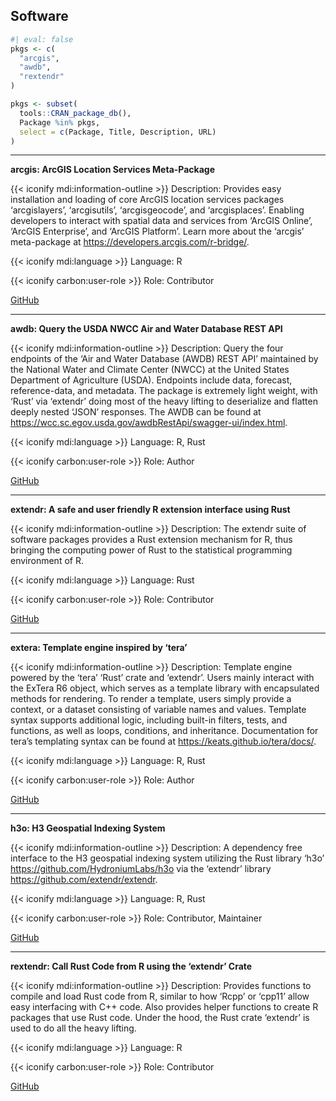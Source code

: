 ## Software

```r
#| eval: false
pkgs <- c(
  "arcgis",
  "awdb",
  "rextendr"
)

pkgs <- subset(
  tools::CRAN_package_db(),
  Package %in% pkgs,
  select = c(Package, Title, Description, URL)
)
```

<hr class="mb-4">

::: pkg
**arcgis: ArcGIS Location Services Meta-Package**

[{{< iconify mdi:information-outline >}} Description:]{.pkg-detail} Provides
easy installation and loading of core ArcGIS location services packages
'arcgislayers', 'arcgisutils', 'arcgisgeocode', and 'arcgisplaces'. Enabling
developers to interact with spatial data and services from 'ArcGIS Online',
'ArcGIS Enterprise', and 'ArcGIS Platform'. Learn more about the 'arcgis'
meta-package at <https://developers.arcgis.com/r-bridge/>.

[{{< iconify mdi:language >}} Language:]{.pkg-detail} R

[{{< iconify carbon:user-role >}} Role:]{.pkg-detail} Contributor

<a class="btn btn-outline-dark btn-sm" href="https://github.com/R-ArcGIS/arcgis">
<i class="bi bi-github"></i> GitHub </a>
:::

<hr class="my-4">

::: pkg
**awdb: Query the USDA NWCC Air and Water Database REST API**

[{{< iconify mdi:information-outline >}} Description:]{.pkg-detail} Query the
four endpoints of the 'Air and Water Database (AWDB) REST API' maintained by the
National Water and Climate Center (NWCC) at the United States Department of
Agriculture (USDA). Endpoints include data, forecast, reference-data, and
metadata. The package is extremely light weight, with 'Rust' via 'extendr' doing
most of the heavy lifting to deserialize and flatten deeply nested 'JSON'
responses. The AWDB can be found at
<https://wcc.sc.egov.usda.gov/awdbRestApi/swagger-ui/index.html>.

[{{< iconify mdi:language >}} Language:]{.pkg-detail} R, Rust

[{{< iconify carbon:user-role >}} Role:]{.pkg-detail} Author

<a class="btn btn-outline-dark btn-sm" href="https://github.com/kbvernon/awdb">
<i class="bi bi-github"></i> GitHub </a>
:::

<hr class="my-4">

::: pkg
**extendr: A safe and user friendly R extension interface using Rust**

[{{< iconify mdi:information-outline >}} Description:]{.pkg-detail} The extendr
suite of software packages provides a Rust extension mechanism for R, thus
bringing the computing power of Rust to the statistical programming environment
of R.

[{{< iconify mdi:language >}} Language:]{.pkg-detail} Rust

[{{< iconify carbon:user-role >}} Role:]{.pkg-detail} Contributor

<a class="btn btn-outline-dark btn-sm" href="https://github.com/extendr/extendr">
<i class="bi bi-github"></i> GitHub </a>
:::

<hr class="my-4">

::: pkg
**extera: Template engine inspired by 'tera'**

[{{< iconify mdi:information-outline >}} Description:]{.pkg-detail} Template 
engine powered by the 'tera' 'Rust' crate and 'extendr'. Users mainly interact 
with the ExTera R6 object, which serves as a template library with encapsulated
methods for rendering. To render a template, users simply provide a context, or 
a dataset consisting of variable names and values. Template syntax supports 
additional logic, including built-in filters, tests, and functions, as well as 
loops, conditions, and inheritance. Documentation for tera's templating syntax 
can be found at <https://keats.github.io/tera/docs/>.

[{{< iconify mdi:language >}} Language:]{.pkg-detail} R, Rust

[{{< iconify carbon:user-role >}} Role:]{.pkg-detail} Author

<a class="btn btn-outline-dark btn-sm" href="https://github.com/kbvernon/extera">
<i class="bi bi-github"></i> GitHub </a>
:::

<hr class="my-4">

::: pkg
**h3o: H3 Geospatial Indexing System**

[{{< iconify mdi:information-outline >}} Description:]{.pkg-detail} A dependency
free interface to the H3 geospatial indexing system utilizing the Rust library
'h3o' <https://github.com/HydroniumLabs/h3o> via the 'extendr' library
<https://github.com/extendr/extendr>.

[{{< iconify mdi:language >}} Language:]{.pkg-detail} R, Rust

[{{< iconify carbon:user-role >}} Role:]{.pkg-detail} Contributor, Maintainer

<a class="btn btn-outline-dark btn-sm" href="https://github.com/extendr/h3o">
<i class="bi bi-github"></i> GitHub </a>
:::

<hr class="my-4">

::: pkg
**rextendr: Call Rust Code from R using the 'extendr' Crate**

[{{< iconify mdi:information-outline >}} Description:]{.pkg-detail} Provides
functions to compile and load Rust code from R, similar to how 'Rcpp' or 'cpp11'
allow easy interfacing with C++ code. Also provides helper functions to create R
packages that use Rust code. Under the hood, the Rust crate 'extendr' is used to
do all the heavy lifting.

[{{< iconify mdi:language >}} Language:]{.pkg-detail} R

[{{< iconify carbon:user-role >}} Role:]{.pkg-detail} Contributor

<a class="btn btn-outline-dark btn-sm" href="https://github.com/extendr/rextendr">
<i class="bi bi-github"></i> GitHub </a>
:::

